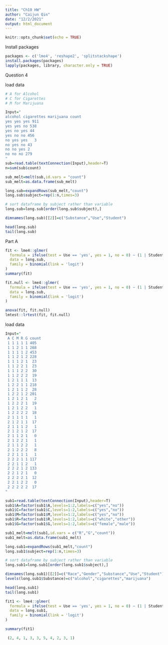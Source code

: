 ---
title: "Ch10 HW"
author: "Caijun Qin"
date: "12/2/2021"
output: html_document
---

```{r setup, include=FALSE}

knitr::opts_chunk$set(echo = TRUE)

```

Install packages
```{r pressure, echo=FALSE}

packages <- c('lme4', 'reshape2', 'splitstackshape')
install.packages(packages)
lapply(packages, library, character.only = TRUE)

```

Question 4

load data

```{r pressure, echo=FALSE}
# A for Alcohol
# C for Cigarettes
# M for Marijuana

Input="
alcohol cigarettes marijuana count  
yes yes yes 911
yes yes no 538
yes no yes 44
yes no no 456
no yes yes   3
no yes no 43
no no yes 2
no no no 279
"
sub=read.table(textConnection(Input),header=T)
n=sum(sub$count)

sub_melt=melt(sub,id.vars = "count")
sub_melt=as.data.frame(sub_melt)

long.sub=expandRows(sub_melt,"count")
long.sub$subject=rep(1:n,times=3)

# sort dataframe by subject rather than variable
long.sub=long.sub[order(long.sub$subject),]

dimnames(long.sub)[[2]]=c("Substance","Use","Student")

head(long.sub)
tail(long.sub)

```

Part A

```{r pressure, echo=FALSE}

fit <- lme4::glmer(
  formula = ifelse(test = Use == 'yes', yes = 1, no = 0) ~ (1 | Student) + factor(x = Substance, levels = c('cigarettes', 'alcohol', 'marijuana')),
  data = long.sub,
  family = binomial(link = 'logit')
)
summary(fit)

fit.null <- lme4::glmer(
  formula = ifelse(test = Use == 'yes', yes = 1, no = 0) ~ (1 | Student),
  data = long.sub,
  family = binomial(link = 'logit')
)

anova(fit, fit.null)
lmtest::lrtest(fit, fit.null)

```

load data

```{r pressure, echo=FALSE}

Input="
 A C M R G count
 1 1 1 1 1 405 
 1 1 2 1 1 268 
 1 1 1 1 2 453 
 1 1 2 1 2 228
 1 1 1 2 1  23 
 1 1 2 2 1  23 
 1 1 1 2 2  30 
 1 1 2 2 2  19
 1 2 1 1 1  13 
 1 2 2 1 1 218  
 1 2 1 1 2  28 
 1 2 2 1 2 201
 1 2 1 2 1   2 
 1 2 2 2 1  19 
 1 2 1 2 2   1 
 1 2 2 2 2  18
 2 1 1 1 1   1 
 2 1 2 1 1  17 
 2 1 1 1 2   1 
 2 1 2 1 2  17
 2 1 1 2 1   0 
 2 1 2 2 1   1 
 2 1 1 2 2   1 
 2 1 2 2 2   8
 2 2 1 1 1   1 
 2 2 2 1 1 117 
 2 2 1 1 2   1 
 2 2 2 1 2 133
 2 2 1 2 1   0 
 2 2 2 2 1  12 
 2 2 1 2 2   0 
 2 2 2 2 2  17
"

sub1=read.table(textConnection(Input),header=T)
sub1$A=factor(sub1$A,levels=1:2,labels=c("yes","no"))
sub1$C=factor(sub1$C,levels=1:2,labels=c("yes","no"))
sub1$M=factor(sub1$M,levels=1:2,labels=c("yes","no"))
sub1$R=factor(sub1$R,levels=1:2,labels=c("white","other"))
sub1$G=factor(sub1$G,levels=1:2,labels=c("female","male"))

sub1_melt=melt(sub1,id.vars = c("R","G","count"))
sub1_melt=as.data.frame(sub1_melt)

long.sub1=expandRows(sub1_melt,"count")
long.sub1$subject=rep(1:n,times=3)

# sort dataframe by subject rather than variable
long.sub1=long.sub1[order(long.sub1$subject),]

dimnames(long.sub1)[[2]]=c("Race","Gender","Substance","Use","Student")
levels(long.sub1$Substance)=c("alcohol","cigarettes","marijuana")

head(long.sub1)
tail(long.sub1)

```

```{r pressure, echo=FALSE}

fit1 <- lme4::glmer(
  formula = ifelse(test = Use == 'yes', yes = 1, no = 0) ~ (1 | Student) + factor(x = Substance, levels = c('cigarettes', 'alcohol', 'marijuana')) + Race + Gender,
  data = long.sub1,
  family = binomial(link = 'logit')
)

summary(fit1)

```

```{r pressure, echo=FALSE}

 (2, 4, 1, 3, 3, 5, 4, 2, 3, 1)

```

```{r pressure, echo=FALSE}

```

```{r pressure, echo=FALSE}

```

